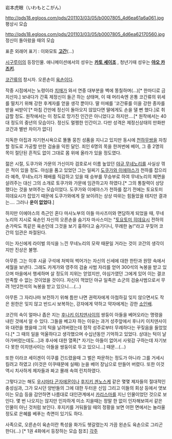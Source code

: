 岩本虎眼（いわもとこがん）

http://pds18.egloos.com/pds/201103/03/05/b0007805_4d6ea61a6a061.jpg
평상시 모습

http://pds18.egloos.com/pds/201103/03/05/b0007805_4d6ea62170560.jpg
정신이 돌아왔을 때의 모습

표준 외래어 표기 : 이와모토 '''[[고간]]'''(...)

[[시구루이]]의 등장인물.
애니메이션에서의 성우는 '''[[카토 세이조]]''' , 청년기때 성우는 '''[[야오 카즈키]]'''.

[[코간류]]의 창시자. 오른손이 [[육손]]이다.

작중 시점에서는 노령이라 [[치매]]가 와서 연중 대부분을 벽에 똥칠하며(...)[* 한마디로 금치산자.] 보내다가 간혹 제정신이 들곤 하는 상태며, 이 때 머리속엔 온통 코간류의 위세를 떨치기 위해 강한 후계자를 얻을 생각 뿐이다.
딸 미에를 '코간류를 이을 강한 종자를 받을 씨받이'[* 마침 간만에 정신이 돌아오지 않았다면 딸에게도 손을 댈 뻔 했다.]로 취급할 정도. 원작에서는 이 정도로 망가진 인간은 아니었다고 하지만....[* 원작에서는 40대 정도의 중년의 모습이다. 정신도 멀쩡한 인간이고. 다만 성격은 제정신상태의 만화판 코간과 별반 차이가 없다]

지독한 아집과 자기현시욕으로 똘똘 뭉친 성품을 지니고 있지만 동시에 [[천하무쌍]]을 자칭할 정도로 가공할 만한 검술을 익힌 달인. 죄인 6명의 목을 한꺼번에 베어, 그 중 2명의 목이 절단된 흔적도 없이 그대로 몸 위에 올라가 있을 정도였다.

젊은 시절, 도쿠가와 가문의 가신이자 검호로서 이름 높았던 [[야규 무네노리]]를 사실상 꺾은 적이 있을 정도. 야심을 품고 있었던 그는 일찌기 [[도쿠가와 이에야스]]가 천하를 잡으리라 예측, 무네노리가 패배를 직감하고 있을 때 승부를 무승부로 하여 무네노리의 체면을 살려주는 대신 그의 소개로 토쿠가와 가문에 임관하고자 하였다.[* 그의 통찰력이 상당했다는 것을 보여주는 모습이었다. 도쿠가와 이에야스가 천하를 잡기 전에는 토요토미 히데요시가 잡았기 때문에 도쿠가와에게 잘 보이려는 상상 따위는 힘들었을 테지만 결과는.... 그러나 '''운이 없었다'''.]

하지만 이에야스의 측근인 혼다 마사노부의 아들 마사즈미와 면담하게 되었을 때, 무네노리의 지시로 육손인 자신의 오른손을 숨기자 마사스미는 "[[토요토미 히데요시]] 전하의 손가락도 똑같은 육손인데 그것을 보기 흉하다고 숨기다니, 무례한 놈!"라고 꾸짖어 코간의 임관은 좌절된다.

이는 자신에게 라이벌 의식을 느낀 무네노리의 모략 때문일 거라는 것이 코간의 생각이지만 진상은 불명. 

아무튼 그는 이후 시골 구석에 처박혀 썩어가는 자신의 신세에 대한 한탄과 원망 속에서 세월을 보낸다. 그래도 카게가와 영주의 검술 사범 자리를 얻어 300석의 녹봉을 받고 있으며 마을에서 행세하며 살 정도의 지위는 얻었지만, 야심가였던 그에게 있어 이는 결코 만족할 수 없는 것이었을 것이다. 자신이 꺽었던 야규 일족은 쇼군의 검술사범으로서 무려 1만2천석의 녹봉을 받고 있으니….(…)

아무튼 그 자리나마 보전하기 위해 틈만 나면 권력자에게 아첨하길 잊지 않으면서도 작은 원한은 잊지 않고 반드시 보복하는, 강자에게 약하고 약자에게는 강한 [[소인배]].

코간의 속이 얼마나 좁은 지는 [[후나키 이치덴사이]]의 쌍둥이 아들을 베어오라는 명령을 내린 것에서 알 수 있다. 그들을 베고자 하는 이유는 과거 성주앞에서 후나키 이치덴사이와 대련을 했을때 그의 턱을 날려버렸는데 정작 성주로부터 무례하다는 꾸짖음을 들었었다.[* 그 때의 일을 억울하다고 생각했으며 수십년동안 기억하고 있었다. 상대는 턱이 날아가버렸는데도...]과 후사에 대한 열폭[* 자기는 아들이 없어서 사윗감 구하는데 자기보다 못한 이치덴사이는 아들을 쌍둥이로 두고 있으니...] 때문...(…)

또한 이라코 세이겐이 이쿠를 건드렸을때 그 벌은 파문하는 정도가 아니라 그를 거세시킬려고 하였고 (이것은 이쿠때문에 실패) 눈을 베어 장님으로 만들어 버렸다. 또한 이것 역시 치사하게 제자들과 짜고 몰래 속여 린치하였다.

그렇다고는 해도 [[우시마타 곤자에몬]]이나 [[후지키 겐노스케]] 같은 몇몇 제자들의 절대적인 충성심과, 그가 모시던 양반들의 그에 대한 두터운 신임 그리고 이들의 회상 등에서 엿보이는 모습 등을 감안하면 나름대로 대인관계에서 [[카리스마]]를 지닌 인물이었던 것으로 보인다. 몇 번 나오지는 않지만 인자하게 미소 지을때는 정말 한 없이 인자해보여서 같은 인물이 아닌 것처럼 보인다. 후지키를 거둬들일 때의 정황을 보면 어떤 면에서는 놀라울 정도로 은혜를 베푸는 측면이 있기도 하다.

사족으로, 오른손이 육손이란 특성을 화가도 헷갈렸는지 가끔 왼손도 육손으로 그리곤 한다(...) [* 1권 4화에서 등장하는 모습 참조]
[[각주]]

